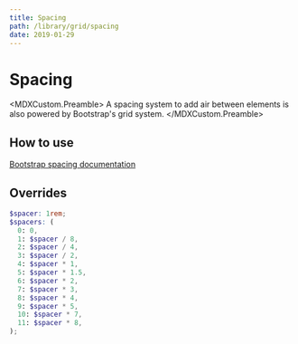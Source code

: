 ```yaml
---
title: Spacing
path: /library/grid/spacing
date: 2019-01-29
---
```



# Spacing

<MDXCustom.Preamble>
  A spacing system to add air between elements is also powered by Bootstrap's grid system.
</MDXCustom.Preamble>

## How to use

[Bootstrap spacing documentation](https://getbootstrap.com/docs/4.1/utilities/spacing/)

## Overrides

```scss
$spacer: 1rem;
$spacers: (
  0: 0,
  1: $spacer / 8,
  2: $spacer / 4,
  3: $spacer / 2,
  4: $spacer * 1,
  5: $spacer * 1.5,
  6: $spacer * 2,
  7: $spacer * 3,
  8: $spacer * 4,
  9: $spacer * 5,
  10: $spacer * 7,
  11: $spacer * 8,
);
```
